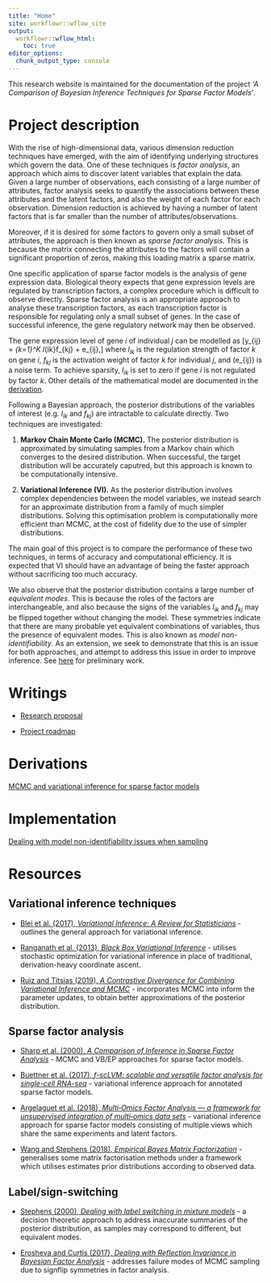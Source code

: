 ```yaml
---
title: "Home"
site: workflowr::wflow_site
output:
  workflowr::wflow_html:
    toc: true
editor_options:
  chunk_output_type: console
---
```


This research website is maintained for the documentation of the project *'A Comparison of Bayesian Inference Techniques for Sparse Factor Models'*.

# Project description

With the rise of high-dimensional data, various dimension reduction techniques have emerged, with the aim of identifying underlying structures which govern the data. One of these techniques is *factor analysis*, an approach which aims to discover latent variables that explain the data. Given a large number of observations, each consisting of a large number of attributes, factor analysis seeks to quantify the associations between these attributes and the latent factors, and also the weight of each factor for each observation. Dimension reduction is achieved by having a number of latent factors that is far smaller than the number of attributes/observations.

Moreover, if it is desired for some factors to govern only a small subset of attributes, the approach is then known as *sparse factor analysis*. This is because the matrix connecting the attributes to the factors will contain a significant proportion of zeros, making this loading matrix a sparse matrix.

One specific application of sparse factor models is the analysis of gene expression data. Biological theory expects that gene expression levels are regulated by transcription factors, a complex procedure which is difficult to observe directly. Sparse factor analysis is an appropriate approach to analyse these transcription factors, as each transcription factor is responsible for regulating only a small subset of genes. In the case of successful inference, the gene regulatory network may then be observed.

 The gene expression level of gene $i$ of individual $j$ can be modelled as
\[y_{ij} = \sum_{k=1}^K l_{ik}f_{kj} + e_{ij},\]
where $l_{ik}$ is the regulation strength of factor $k$ on gene $i$, $f_{kj}$ is the activation weight of factor $k$ for individual $j$, and \(e_{ij}\) is a noise term. To achieve sparsity, $l_{ik}$ is set to zero if gene $i$ is not regulated by factor $k$. Other details of the mathematical model are documented in the [derivation](assets/derivation.pdf).

Following a Bayesian approach, the posterior distributions of the variables of interest (e.g. $l_{ik}$ and $f_{kj}$) are intractable to calculate directly. Two techniques are investigated:

1. **Markov Chain Monte Carlo (MCMC).** The posterior distribution is approximated by simulating samples from a Markov chain which converges to the desired distribution. When successful, the target distribution will be accurately caputred, but this approach is known to be computationally intensive.

2. **Variational Inference (VI).** As the posterior distribution involves complex dependencies between the model variables, we instead search for an approximate distribution from a family of much simpler distributions. Solving this optimisation problem is computationally more efficient than MCMC, at the cost of fidelity due to the use of simpler distributions.

The main goal of this project is to compare the performance of these two techniques, in terms of accuracy and computational efficiency. It is expected that VI should have an advantage of being the faster approach without sacrificing too much accuracy.

We also observe that the posterior distribution contains a large number of *equivalent modes*. This is because the roles of the factors are interchangeable, and also because the signs of the variables $l_{ik}$ and $f_{kj}$ may be flipped together without changing the model. These symmetries indicate that there are many probable yet equivalent combinations of variables, thus the presence of equivalent modes. This is also known as *model non-identifiability*. As an extension, we seek to demonstrate that this is an issue for both approaches, and attempt to address this issue in order to improve inference. See [here](gibbs.html) for preliminary work.

# Writings

- [Research proposal](assets/proposal.pdf)

- [Project roadmap](roadmap.html)

# Derivations
[MCMC and variational inference for sparse factor models](assets/derivation.pdf)

# Implementation
[Dealing with model non-identifiability issues when sampling](gibbs.html)

# Resources

## Variational inference techniques

- [Blei et al. (2017), *Variational Inference: A Review for Statisticians*](https://arxiv.org/abs/1601.00670) - outlines the general approach for variational inference.

- [Ranganath et al. (2013), *Black Box Variational Inference*](https://arxiv.org/abs/1401.0118) - utilises stochastic optimization for variational inference in place of traditional, derivation-heavy coordinate ascent.

- [Ruiz and Titsias (2019), *A Contrastive Divergence for Combining Variational Inference and MCMC*](https://arxiv.org/abs/1905.04062) - incorporates MCMC into inform the parameter updates, to obtain better approximations of the posterior distribution.

## Sparse factor analysis

- [Sharp et al. (2000), *A Comparison of Inference in Sparse Factor Analysis*](ftp://ftp.sanger.ac.uk/pub/rd/PEER/sparse_FA_manuscript.pdf) - MCMC and VB/EP approaches for sparse factor models.

- [Buettner et al. (2017), *f-scLVM: scalable and versatile factor analysis for single-cell RNA-seq*](https://www.ncbi.nlm.nih.gov/pubmed/29115968) - variational inference approach for annotated sparse factor models.

- [Argelaguet et al. (2018), *Multi‐Omics Factor Analysis — a framework for unsupervised integration of multi‐omics data sets*](https://www.ncbi.nlm.nih.gov/pubmed/29925568) - variational inference approach for sparse factor models consisting of multiple views which share the same experiments and latent factors.

- [Wang and Stephens (2018), *Empirical Bayes Matrix Factorization*](https://arxiv.org/abs/1802.06931) - generalises some matrix factorisation methods under a framework which utilises estimates prior distributions according to observed data.

## Label/sign-switching

- [Stephens (2000), *Dealing with label switching in mixture models*](https://www.jstor.org/stable/2680622) - a decision theoretic approach to address inaccurate summaries of the posterior distribution, as samples may correspond to different, but equivalent modes.

- [Erosheva and Curtis (2017), *Dealing with Reflection Invariance in Bayesian Factor Analysis*](https://www.ncbi.nlm.nih.gov/pubmed/28290110) - addresses failure modes of MCMC sampling due to signflip symmetries in factor analysis.
